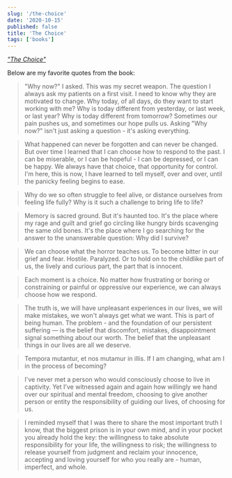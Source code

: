 ```yaml
---
slug: '/the-choice'
date: '2020-10-15'
published: false
title: 'The Choice'
tags: ['books']
---
```


_<a href='https://amzn.eu/bREBHdT' target='_blank'>"The Choice"</a>_

Below are my favorite quotes from the book:

> "Why now?" I asked. This was my secret weapon. The question I always ask my patients on a first visit. I need to know why they are motivated to change. Why today, of all days, do they want to start working with me? Why is today different from yesterday, or last week, or last year? Why is today different from tomorrow? Sometimes our pain pushes us, and sometimes our hope pulls us. Asking "Why now?" isn't just asking a question - it's asking everything.

> What happened can never be forgotten and can never be changed. But over time I learned that I can choose how to respond to the past. I can be miserable, or I can be hopeful - I can be depressed, or I can be happy. We always have that choice, that opportunity for control. I'm here, this is now, I have learned to tell myself, over and over, until the panicky feeling begins to ease.

> Why do we so often struggle to feel alive, or distance ourselves from feeling life fully? Why is it such a challenge to bring life to life?

> Memory is sacred ground. But it's haunted too. It's the place where my rage and guilt and grief go circling like hungry birds scavenging the same old bones. It's the place where I go searching for the answer to the unanswerable question: Why did I survive?

> We can choose what the horror teaches us. To become bitter in our grief and fear. Hostile. Paralyzed. Or to hold on to the childlike part of us, the lively and curious part, the part that is innocent.

> Each moment is a choice. No matter how frustrating or boring or constraining or painful or oppressive our experience, we can always choose how we respond.

> The truth is, we will have unpleasant experiences in our lives, we will make mistakes, we won't always get what we want. This is part of being human. The problem - and the foundation of our persistent suffering — is the belief that discomfort, mistakes, disappointment signal something about our worth. The belief that the unpleasant things in our lives are all we deserve.

> Tempora mutantur, et nos mutamur in illis. If I am changing, what am I in the process of becoming?

> I've never met a person who would consciously choose to live in captivity. Yet I've witnessed again and again how willingly we hand over our spiritual and mental freedom, choosing to give another person or entity the responsibility of guiding our lives, of choosing for us.

> I reminded myself that I was there to share the most important truth I know, that the biggest prison is in your own mind, and in your pocket you already hold the key: the willingness to take absolute responsibility for your life, the willingness to risk; the willingness to release yourself from judgment and reclaim your innocence, accepting and loving yourself for who you really are - human, imperfect, and whole.
